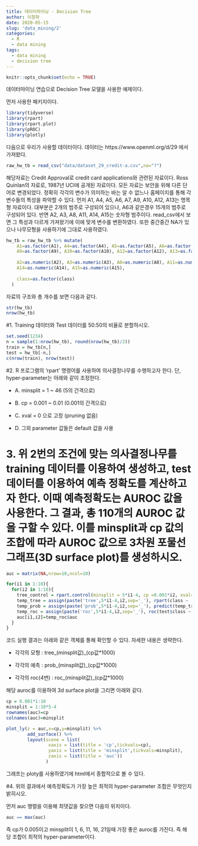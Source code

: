 ---
title: 데이터마이닝 - Decision Tree
author: 이청파
date: 2020-05-15
slug: 'data_mining/2'
categories:
  - R
  - data mining
tags:
  - data mining
  - decision tree
---


```{r setup, include=FALSE}
knitr::opts_chunk$set(echo = TRUE)
```


데이터마이닝 연습으로 Decision Tree 모델을 사용한 예제이다.

먼저 사용한 페키지이다.

```{r}
library(tidyverse)
library(rpart)
library(rpart.plot)
library(pROC)
library(plotly)
```



다음으로 우리가 사용할 데이터이다. 데이터는 https://www.openml.org/d/29 에서 가져왔다.

```{r}
raw_hw_tb = read_csv("data/dataset_29_credit-a.csv",na="?")
```

해당자료는 Credit Approval로 credit card applications와 관련된 자료이다. Ross Quinlan의 자료로, 1987년 UCI에 공개된 자료이다. 모든 자료는 보안을 위해 다른 단어로 변경되었다. 정확히 각각의 변수가 의미하는 바는 알 수 없느나 홈페이지를 통해 각 변수들의 특성을 파악할 수 있다. 먼저 A1, A4, A5, A6, A7, A9, A10, A12, A13는 명목형 자료이다. 대부분은 2개의 범주로 구성되어 있으나, A6과 같은경우 15개의 범주로 구성되어 있다. 반면 A2, A3, A8, A11, A14, A15는 숫자형 범주이다. read_csv에서 보면 그 특성과 다르게 가져왔기에 이에 맞게 변수를 변환하였다. 또한 중간중간 NA가 있으나 나무모형을 사용하기에 그대로 사용하였다.

```{r}
hw_tb = raw_hw_tb %>% mutate(
    A1=as.factor(A1), A4=as.factor(A4), A5=as.factor(A5), A6=as.factor(A6), A7=as.factor(A7),
    A9=as.factor(A9), A10=as.factor(A10), A12=as.factor(A12), A13=as.factor(A13),
    
    A2=as.numeric(A2), A3=as.numeric(A3), A8=as.numeric(A8), A11=as.numeric(A11),
    A14=as.numeric(A14), A15=as.numeric(A15),
    
    class=as.factor(class)
  )
```

자료의 구조와 총 개수를 보면 다음과 같다.

```{r}
str(hw_tb)
nrow(hw_tb)
```
#1. Training 데이터와 Test 데이터를 50:50의 비율로 분할하시오.
```{r}
set.seed(1234)
n = sample(1:nrow(hw_tb), round(nrow(hw_tb)/2)) 
train = hw_tb[n,] 
test = hw_tb[-n,]
c(nrow(train), nrow(test))
```
#2. R 프로그램의 ‘rpart’ 명령어를 사용하여 의사결정나무를 수행하고자 한다. 단, hyper-parameter는 아래와 같이 조정한다. 

- A. minsplit = 1 ~ 46 (5의 간격으로) 

- B. cp = 0.001 ~ 0.01 (0.001의 간격으로) 

- C. xval = 0 으로 고정 (pruning 없음)  

- D. 그외 parameter 값들은 default 값을 사용 

# 3. 위 2번의 조건에 맞는 의사결정나무를 training 데이터를 이용하여 생성하고, test 데이터를 이용하여 예측 정확도를 계산하고자 한다. 이때 예측정확도는 AUROC 값을 사용한다. 그 결과, 총 110개의 AUROC 값을 구할 수 있다. 이를 minsplit과 cp 값의 조합에 따라 AUROC 값으로 3차원 포물선 그래프(3D surface plot)를 생성하시오. 


```{r}
auc = matrix(NA,nrow=10,ncol=10)

for(i1 in 1:10){
  for(i2 in 1:10){
    tree_control = rpart.control(minsplit = 5*i1-4, cp =0.001*i2, xval=0)
    temp_tree = assign(paste('tree',5*i1-4,i2,sep='_'), rpart(class ~ . , data=train, method='class', control=tree_control) )
    temp_prob = assign(paste('prob',5*i1-4,i2,sep='_'), predict(temp_tree, newdata=test, type="prob")  )
    temp_roc = assign(paste('roc',5*i1-4,i2,sep='_'), roc(test$class ~ temp_prob[,2])  )
    auc[i1,i2]=temp_roc$auc
  }
}
```

코드 실행 결과는 아래와 같은 객체를 통해 확인할 수 있다. 자세한 내용은 생략한다.

- 각각의 모형 : tree_(minsplit값)_(cp값\*1000)

- 각각의 예측 : prob_(minsplit값)_(cp값\*1000)

- 각각의 roc(4번) : roc_(minsplit값)_(cp값\*1000)

해당 auroc를 이용하여 3d surface plot을 그리면 아래와 같다.

```{r}
cp = 0.001*1:10
minsplit = 1:10*5-4
rownames(auc)=cp
colnames(auc)=minsplit

plot_ly(z = auc,x=cp,y=minsplit) %>%
        add_surface() %>%
        layout(scene = list(
                xaxis = list(title = 'cp',tickvals=cp),
                yaxis = list(title = 'minsplit',tickvals=minsplit),
                zaxis = list(title = 'auc'))
               )
```

그래프는 ploty를 사용하였기에 html에서 종합적으로 볼 수 있다.

#4. 위의 결과에서 예측정확도가 가장 높은 최적의 hyper-parameter 조합은 무엇인지 밝히시오.

먼저 auc 행렬을 이용해 최댓값을 찾으면 다음의 위치이다.

```{r}
auc == max(auc)
```


즉 cp가 0.005이고 minsplit이 1, 6, 11, 16, 21일때 가장 좋은 auroc를 가진다. 즉 해당 조합이 최적의 hyper-parameter이다.